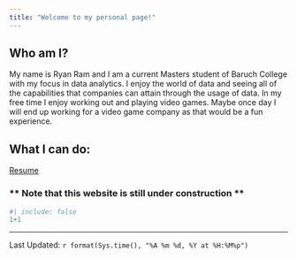 ```yaml
---
title: "Welcome to my personal page!"
---
```


## Who am I? ##
My name is Ryan Ram and I am a current Masters student of Baruch College with my focus in data analytics. I enjoy the world of data and seeing all of the capabilities that companies can attain through the usage of data. In my free time I enjoy working out and playing video games. Maybe once day I will end up working for a video game company as that would be a fun experience. 

## What I can do: ##
[Resume](https://github.com/Wanderloost/STA9750-2025-FALL/blob/main/Ryan-Ram-Resume.pdf)

### ** Note that this website is still under construction ** ###

```r
#| include: false
1+1
```
--------------
Last Updated: `r format(Sys.time(), "%A %m %d, %Y at %H:%M%p")`

